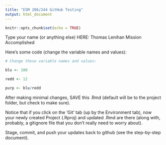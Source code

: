 ```yaml
---
title: "ESM 206/244 GitHub Testing"
output: html_document
---
```



```r
knitr::opts_chunk$set(echo = TRUE)
```

Type your name (or anything else) HERE: Thomas Lenihan
Mission Accomplished

Here's some code (change the variable names and values):
```r
# Change these variable names and values:

blu <- 100

redd <- 12

purp <- blu/redd

```

After making minimal changes, SAVE this .Rmd (default will be to the project folder, but check to make sure).

Notice that if you click on the 'Git' tab (up by the Environment tab), now your newly created Project (.Rproj) and updated .Rmd are there (along with, probably, a gitignore file that you don't really need to worry about).

Stage, commit, and push your updates back to github (see the step-by-step document).